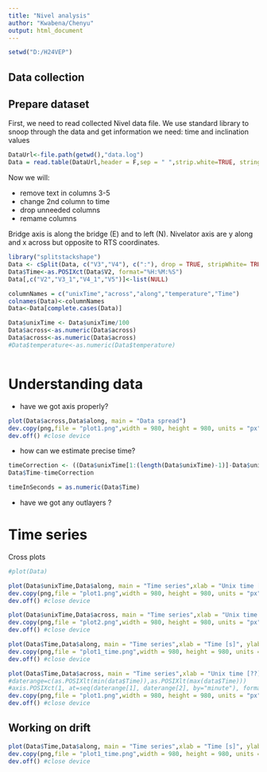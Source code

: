 ```yaml
---
title: "Nivel analysis"
author: "Kwabena/Chenyu"
output: html_document
---
```


```r
setwd("D:/H24VEP")
```

## Data collection


## Prepare dataset

First, we need to read collected Nivel data file. We use standard library to snoop through the data and get information we need: time and inclination values



```r
DataUrl<-file.path(getwd(),"data.log")
Data = read.table(DataUrl,header = F,sep = " ",strip.white=TRUE, stringsAsFactors = F, na.strings = c('X:+9.999',"Y:+9.999") )
```

Now we will:

* remove text in columns 3-5
* change 2nd column to time
* drop unneeded columns
* remame columns

Bridge axis is along the bridge (E) and to left (N). Nivelator axis are y along and x across but opposite to RTS coordinates.


```r
library("splitstackshape")
Data <- cSplit(Data, c("V3","V4"), c(":"), drop = TRUE, stripWhite= TRUE, type.convert = F)
Data$Time<-as.POSIXct(Data$V2, format="%H:%M:%S")
Data[,c("V2","V3_1","V4_1","V5")]<-list(NULL)

columnNames = c("unixTime","across","along","temperature","Time")
colnames(Data)<-columnNames
Data<-Data[complete.cases(Data)]

Data$unixTime <- Data$unixTime/100
Data$across<-as.numeric(Data$across)
Data$across<-as.numeric(Data$across)
#Data$temperature<-as.numeric(Data$temperature)



```





# Understanding data

* have we got axis properly?

```r
plot(Data$across,Data$along, main = "Data spread")
dev.copy(png,file = "plot1.png",width = 980, height = 980, units = "px", pointsize = 25)
dev.off() #close device
```


* how can we estimate precise time?

```r
timeCorrection <- ((Data$unixTime[1:(length(Data$unixTime)-1)]-Data$unixTime[2:(length(Data$unixTime))]))/100
Data$Time-timeCorrection

timeInSeconds = as.numeric(Data$Time)
```



* have we got any outlayers ?


# Time series

Cross plots

```r
#plot(Data)
```



```r
plot(Data$unixTime,Data$along, main = "Time series",xlab = "Unix time [??]", ylab = "Along [mrad]", ylim = c(-0.5,1))
dev.copy(png,file = "plot1.png",width = 980, height = 980, units = "px", pointsize = 25)
dev.off() #close device

plot(Data$unixTime,Data$across, main = "Time series",xlab = "Unix time [??]", ylab = "Across [mrad]")
dev.copy(png,file = "plot2.png",width = 980, height = 980, units = "px", pointsize = 25)
dev.off() #close device

```


```r
plot(Data$Time,Data$along, main = "Time series",xlab = "Time [s]", ylab = "Along [mrad]", ylim = c(-0.5,1))
dev.copy(png,file = "plot1_time.png",width = 980, height = 980, units = "px", pointsize = 25)
dev.off() #close device

plot(Data$Time,Data$across, main = "Time series",xlab = "Unix time [??]", ylab = "Across [mrad]")
#daterange=c(as.POSIXlt(min(data$Time)),as.POSIXlt(max(data$Time))) 
#axis.POSIXct(1, at=seq(daterange[1], daterange[2], by="minute"), format="%H:%M:%S") #label the x axis by minutes
dev.copy(png,file = "plot1.png",width = 980, height = 980, units = "px", pointsize = 25)
dev.off() #close device

```

## Working on drift

```r
plot(Data$Time,Data$along, main = "Time series",xlab = "Time [s]", ylab = "Along [mrad]", ylim = c(-0.5,1))
dev.copy(png,file = "plot1_time.png",width = 980, height = 980, units = "px", pointsize = 25)
dev.off() #close device


```

